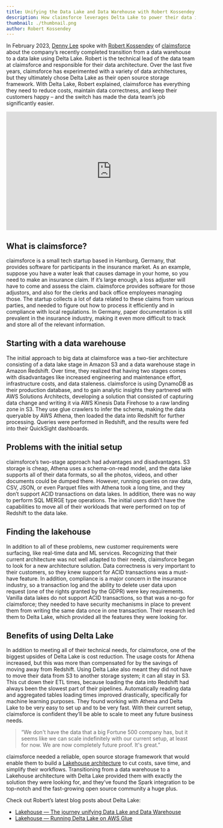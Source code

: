 ```yaml
---
title: Unifying the Data Lake and Data Warehouse with Robert Kossendey at claimsforce
description: How claimsforce leverages Delta Lake to power their data infrastructure
thumbnail: ./thumbnail.png
author: Robert Kossendey
---
```


In February 2023, [Denny Lee](https://linkedin.com/in/dennyglee) spoke with [Robert Kossendey](https://www.linkedin.com/in/kossendey/) of [claimsforce](https://en.claimsforce.com/) about the company’s recently completed transition from a data warehouse to a data lake using Delta Lake. Robert is the technical lead of the data team at claimsforce and responsible for their data architecture. Over the last five years, claimsforce has experimented with a variety of data architectures, but they ultimately chose Delta Lake as their open source storage framework. With Delta Lake, Robert explained, claimsforce has everything they need to reduce costs, maintain data correctness, and keep their customers happy – and the switch has made the data team’s job significantly easier.

<iframe
  width="560"
  height="315"
  src="https://www.youtube.com/embed/2tsvgM8ECVk"
  title="YouTube video player"
  frameborder="0"
  allow="accelerometer; autoplay; clipboard-write; encrypted-media; gyroscope; picture-in-picture; web-share"
  allowfullscreen
></iframe>

## What is claimsforce?

claimsforce is a small tech startup based in Hamburg, Germany, that provides software for participants in the insurance market. As an example, suppose you have a water leak that causes damage in your home, so you need to make an insurance claim. If it’s large enough, a loss adjuster will have to come and assess the claim. claimsforce provides software for those adjustors, and also for the clerks and back office employees managing those. The startup collects a lot of data related to these claims from various parties, and needed to figure out how to process it efficiently and in compliance with local regulations. In Germany, paper documentation is still prevalent in the insurance industry, making it even more difficult to track and store all of the relevant information.

## Starting with a data warehouse

The initial approach to big data at claimsforce was a two-tier architecture consisting of a data lake stage in Amazon S3 and a data warehouse stage in Amazon Redshift. Over time, they realized that having two stages comes with disadvantages like increased engineering and maintenance effort, infrastructure costs, and data staleness. claimsforce is using DynamoDB as their production database, and to gain analytic insights they partnered with AWS Solutions Architects, developing a solution that consisted of capturing data change and writing it via AWS Kinesis Data Firehose to a raw landing zone in S3. They use glue crawlers to infer the schema, making the data queryable by AWS Athena, then loaded the data into Redshift for further processing. Queries were performed in Redshift, and the results were fed into their QuickSight dashboards.

## Problems with the initial setup

claimsforce’s two-stage approach had advantages and disadvantages. S3 storage is cheap, Athena uses a schema-on-read model, and the data lake supports all of their data formats, so all the photos, videos, and other documents could be dumped there. However, running queries on raw data, CSV, JSON, or even Parquet files with Athena took a long time, and they don’t support ACID transactions on data lakes. In addition, there was no way to perform SQL MERGE type operations. The initial users didn’t have the capabilities to move all of their workloads that were performed on top of Redshift to the data lake.

## Finding the lakehouse

In addition to all of these problems, new customer requirements were surfacing, like real-time data and ML services. Recognizing that their current architecture was not well adapted to their needs, claimsforce began to look for a new architecture solution. Data correctness is very important to their customers, so they knew support for ACID transactions was a must-have feature. In addition, compliance is a major concern in the insurance industry, so a transaction log and the ability to delete user data upon request (one of the rights granted by the GDPR) were key requirements. Vanilla data lakes do not support ACID transactions, so that was a no-go for claimsforce; they needed to have security mechanisms in place to prevent them from writing the same data once in one transaction. Their research led them to Delta Lake, which provided all the features they were looking for.

## Benefits of using Delta Lake

In addition to meeting all of their technical needs, for claimsforce, one of the biggest upsides of Delta Lake is cost reduction. The usage costs for Athena increased, but this was more than compensated for by the savings of moving away from Redshift. Using Delta Lake also meant they did not have to move their data from S3 to another storage system; it can all stay in S3. This cut down their ETL times, because loading the data into Redshift had always been the slowest part of their pipelines. Automatically reading data and aggregated tables loading times improved drastically, specifically for machine learning purposes. They found working with Athena and Delta Lake to be very easy to set up and to be very fast. With their current setup, claimsforce is confident they’ll be able to scale to meet any future business needs.

> “We don't have the data that a big Fortune 500 company has, but it seems like we can scale indefinitely with our current setup, at least for now. We are now completely future proof. It's great.”

claimsforce needed a reliable, open source storage framework that would enable them to build a [Lakehouse architecture](https://www.cidrdb.org/cidr2021/papers/cidr2021_paper17.pdf) to cut costs, save time, and simplify their workflows. Transitioning from a data warehouse to a Lakehouse architecture with Delta Lake provided them with exactly the solution they were looking for, and they’ve found the Spark integration to be top-notch and the fast-growing open source community a huge plus.

Check out Robert’s latest blog posts about Delta Lake:

- [Lakehouse — The journey unifying Data Lake and Data Warehouse](https://medium.com/claimsforce/lakehouse-the-journey-unifying-data-lake-and-data-warehouse-bef7629c143a)
- [Lakehouse — Running Delta Lake on AWS Glue](https://medium.com/claimsforce/lakehouse-running-delta-lake-on-top-of-aws-glue-181133a916f3)
